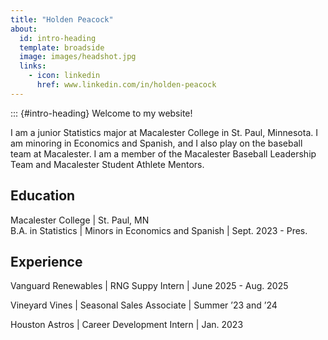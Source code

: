 ```yaml
---
title: "Holden Peacock"
about:
  id: intro-heading
  template: broadside
  image: images/headshot.jpg
  links:
    - icon: linkedin
      href: www.linkedin.com/in/holden-peacock
---
```


::: {#intro-heading}
Welcome to my website!

I am a junior Statistics major at Macalester College in St. Paul, Minnesota. I am minoring in Economics and Spanish, and I also play on the baseball team at Macalester. I am a member of the Macalester Baseball Leadership Team and Macalester Student Athlete Mentors.

## Education

Macalester College | St. Paul, MN <br>
B.A. in Statistics | Minors in Economics and Spanish | Sept. 2023 - Pres.

## Experience

Vanguard Renewables | RNG Suppy Intern | June 2025 - Aug. 2025

Vineyard Vines | Seasonal Sales Associate | Summer '23 and '24

Houston Astros | Career Development Intern | Jan. 2023

